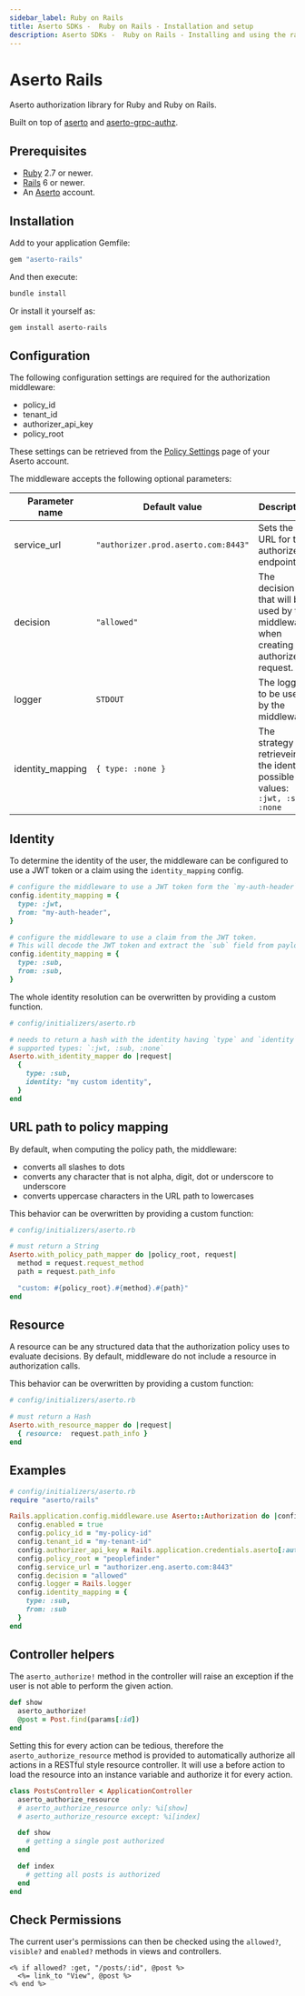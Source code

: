 ```yaml
---
sidebar_label: Ruby on Rails
title: Aserto SDKs -  Ruby on Rails - Installation and setup
description: Aserto SDKs -  Ruby on Rails - Installing and using the rails aserto gem
---
```


# Aserto Rails

Aserto authorization library for Ruby and Ruby on Rails.

Built on top of [aserto](https://github.com/aserto-dev/aserto-ruby) and [aserto-grpc-authz](https://github.com/aserto-dev/ruby-grpc-authz).

## Prerequisites
* [Ruby](https://www.ruby-lang.org/en/downloads/) 2.7 or newer.
* [Rails](https://rubyonrails.org/) 6 or newer.
* An [Aserto](https://console.aserto.com) account.

## Installation
Add to your application Gemfile:

```ruby
gem "aserto-rails"
```

And then execute:
```bash
bundle install
```
Or install it yourself as:
```bash
gem install aserto-rails
```

## Configuration
The following configuration settings are required for the authorization middleware:
 - policy_id
 - tenant_id
 - authorizer_api_key
 - policy_root

These settings can be retrieved from the [Policy Settings](https://console.aserto.com/ui/policies) page of your Aserto account.

The middleware accepts the following optional parameters:

| Parameter name | Default value | Description |
| -------------- | ------------- | ----------- |
| service_url | `"authorizer.prod.aserto.com:8443"` | Sets the URL for the authorizer endpoint. |
| decision | `"allowed"` | The decision that will be used by the middleware when creating an authorizer request. |
| logger | `STDOUT` | The logger to be used by the middleware. |
| identity_mapping | `{ type: :none }` | The strategy for retrieveing the identity, possible values: `:jwt, :sub, :none` |

## Identity
To determine the identity of the user, the middleware can be configured to use a JWT token or a claim using the `identity_mapping` config.
```ruby
# configure the middleware to use a JWT token form the `my-auth-header` header.
config.identity_mapping = {
  type: :jwt,
  from: "my-auth-header",
}
```
```ruby
# configure the middleware to use a claim from the JWT token.
# This will decode the JWT token and extract the `sub` field from payload.
config.identity_mapping = {
  type: :sub,
  from: :sub,
}
```

The whole identity resolution can be overwritten by providing a custom function.
```ruby
# config/initializers/aserto.rb

# needs to return a hash with the identity having `type` and `identity` keys.
# supported types: `:jwt, :sub, :none`
Aserto.with_identity_mapper do |request|
  {
    type: :sub,
    identity: "my custom identity",
  }
end
```

## URL path to policy mapping
By default, when computing the policy path, the middleware:
* converts all slashes to dots
* converts any character that is not alpha, digit, dot or underscore to underscore
* converts uppercase characters in the URL path to lowercases

This behavior can be overwritten by providing a custom function:

```ruby
# config/initializers/aserto.rb

# must return a String
Aserto.with_policy_path_mapper do |policy_root, request|
  method = request.request_method
  path = request.path_info

  "custom: #{policy_root}.#{method}.#{path}"
end
```

## Resource
A resource can be any structured data that the authorization policy uses to evaluate decisions. By default, middleware do not include a resource in authorization calls.

This behavior can be overwritten by providing a custom function:

```ruby
# config/initializers/aserto.rb

# must return a Hash
Aserto.with_resource_mapper do |request|
  { resource:  request.path_info }
end
```
## Examples

```ruby
# config/initializers/aserto.rb
require "aserto/rails"

Rails.application.config.middleware.use Aserto::Authorization do |config|
  config.enabled = true
  config.policy_id = "my-policy-id"
  config.tenant_id = "my-tenant-id"
  config.authorizer_api_key = Rails.application.credentials.aserto[:authorizer_api_key]
  config.policy_root = "peoplefinder"
  config.service_url = "authorizer.eng.aserto.com:8443"
  config.decision = "allowed"
  config.logger = Rails.logger
  config.identity_mapping = {
    type: :sub,
    from: :sub
  }
end
```

## Controller helpers

The `aserto_authorize!` method in the controller will raise an exception if the user is not able to perform the given action.

```ruby
def show
  aserto_authorize!
  @post = Post.find(params[:id])
end
```

Setting this for every action can be tedious, therefore the `aserto_authorize_resource` method is provided to
automatically authorize all actions in a RESTful style resource controller.
It will use a before action to load the resource into an instance variable and authorize it for every action.

```ruby
class PostsController < ApplicationController
  aserto_authorize_resource
  # aserto_authorize_resource only: %i[show]
  # aserto_authorize_resource except: %i[index]

  def show
    # getting a single post authorized
  end

  def index
    # getting all posts is authorized
  end
end
```

## Check Permissions

The current user's permissions can then be checked using the `allowed?`, `visible?` and `enabled?` methods in views and controllers.

```erb
<% if allowed? :get, "/posts/:id", @post %>
  <%= link_to "View", @post %>
<% end %>
```
